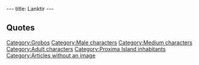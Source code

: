 ---
title: Lanktir
---

{{Character|
Name=Lanktir|
Image=DIVERS.gif|
Race=[[Grobo]]|
Gender=Male|
Size=Medium|
Age=Adult}}

==Quotes==
{{Quote|
Quote=Well, well. It seems that you too have found an authentic secret map of Captain LeBorgne! Do me a favor would you? Give Lanktir, who lives next to the bazaar, back his coffee pot. I'm so ashamed, I should have given it back long ago.|
Character=A [[sphero]]}}
{{Quote|
Quote=If you give me back my coffee maker, I'll give you a list of certain places where you can find a rare plant and some boxes. And don't ask me where I found this list!|
Character=Lanktir}}

{{Stub}}

[[Category:Grobos]]
[[Category:Male characters]]
[[Category:Medium characters]]
[[Category:Adult characters]]
[[Category:Proxima Island inhabitants]]
[[Category:Articles without an image]]